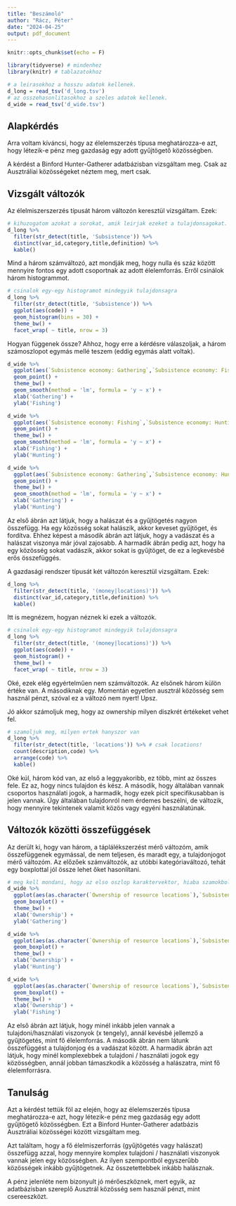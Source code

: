```yaml
---
title: "Beszámoló"
author: "Rácz, Péter"
date: "2024-04-25"
output: pdf_document
---
```


```r
knitr::opts_chunk$set(echo = F)

library(tidyverse) # mindenhez
library(knitr) # tablazatokhoz

# a leirasokhoz a hosszu adatok kellenek.
d_long = read_tsv('d_long.tsv')
# az osszehasonlitasokhoz a szeles adatok kellenek.
d_wide = read_tsv('d_wide.tsv')
```

## Alapkérdés

Arra voltam kíváncsi, hogy az élelemszerzés típusa meghatározza-e azt, hogy létezik-e pénz meg gazdaság egy adott gyűjtögető közösségben.

A kérdést a Binford Hunter-Gatherer adatbázisban vizsgáltam meg. Csak az Ausztráliai közösségeket néztem meg, mert csak.

## Vizsgált változók

Az élelmiszerszerzés típusát három változón keresztül vizsgáltam. Ezek:

```r
# kihuzogatom azokat a sorokat, amik leirjak ezeket a tulajdonsagokat. mindegyiket egyszer.
d_long %>% 
  filter(str_detect(title, 'Subsistence')) %>% 
  distinct(var_id,category,title,definition) %>% 
  kable()
```

Mind a három számváltozó, azt mondják meg, hogy nulla és száz között mennyire fontos egy adott csoportnak az adott élelemforrás. Erről csinálok három histogrammot.

```r
# csinalok egy-egy histogramot mindegyik tulajdonsagra
d_long %>% 
  filter(str_detect(title, 'Subsistence')) %>% 
  ggplot(aes(code)) +
  geom_histogram(bins = 30) +
  theme_bw() +
  facet_wrap( ~ title, nrow = 3)
```

Hogyan függenek össze? Ahhoz, hogy erre a kérdésre válaszoljak, a három számoszlopot egymás mellé teszem (eddig egymás alatt voltak).

```r

d_wide %>% 
  ggplot(aes(`Subsistence economy: Gathering`,`Subsistence economy: Fishing`)) +
  geom_point() +
  theme_bw() +
  geom_smooth(method = 'lm', formula = 'y ~ x') +
  xlab('Gathering') +
  ylab('Fishing')

d_wide %>% 
  ggplot(aes(`Subsistence economy: Fishing`,`Subsistence economy: Hunting`)) +
  geom_point() +
  theme_bw() +
  geom_smooth(method = 'lm', formula = 'y ~ x') +
  xlab('Fishing') +
  ylab('Hunting')

d_wide %>% 
  ggplot(aes(`Subsistence economy: Gathering`,`Subsistence economy: Hunting`)) +
  geom_point() +
  theme_bw() +
  geom_smooth(method = 'lm', formula = 'y ~ x') +
  xlab('Gathering') +
  ylab('Hunting')

```

Az első ábrán azt látjuk, hogy a halászat és a gyűjtögetés nagyon összefügg. Ha egy közösség sokat halászik, akkor keveset gyűjtöget, és fordítva. Ehhez képest a második ábrán azt látjuk, hogy a vadászat és a halászat viszonya már jóval zajosabb. A harmadik ábrán pedig azt, hogy ha egy közösség sokat vadászik, akkor sokat is gyűjtöget, de ez a legkevésbé erős összefüggés.

A gazdasági rendszer típusát két változón keresztül vizsgáltam. Ezek:

```r
d_long %>% 
  filter(str_detect(title, '(money|locations)')) %>%
  distinct(var_id,category,title,definition) %>% 
  kable()
```

Itt is megnézem, hogyan néznek ki ezek a változók.

```r
# csinalok egy-egy histogramot mindegyik tulajdonsagra
d_long %>% 
  filter(str_detect(title, '(money|locations)')) %>% 
  ggplot(aes(code)) +
  geom_histogram() +
  theme_bw() +
  facet_wrap( ~ title, nrow = 3)
```

Oké, ezek elég egyértelműen nem számváltozók. Az elsőnek három külön értéke van. A másodiknak egy. Momentán egyetlen ausztrál közösség sem használ pénzt, szóval ez a változó nem nyert! Upsz.

Jó akkor számoljuk meg, hogy az ownership milyen diszkrét értékeket vehet fel.

```r
# szamoljuk meg, milyen ertek hanyszor van
d_long %>% 
  filter(str_detect(title, 'locations')) %>% # csak locations!
  count(description,code) %>% 
  arrange(code) %>% 
  kable()
```

Oké kúl, három kód van, az első a leggyakoribb, ez több, mint az összes fele. Ez az, hogy nincs tulajdon és kész. A második, hogy általában vannak csoportos használati jogok, a harmadik, hogy ezek picit specifikusabban is jelen vannak. Úgy általában tulajdonról nem érdemes beszélni, de változik, hogy mennyire tekintenek valamit közös vagy egyéni használatúnak.

## Változók közötti összefüggések

Az derült ki, hogy van három, a táplálékszerzést mérő változóm, amik összefüggenek egymással, de nem teljesen, és maradt egy, a tulajdonjogot mérő változóm. Az előzőek számváltozók, az utóbbi kategóriaváltozó, tehát egy boxplottal jól össze lehet őket hasonlítani.

```r
# meg kell mondani, hogy az elso oszlop karaktervektor, hiaba szamokbol all, kulonben nem fog mukodni a boxplot
d_wide %>% 
  ggplot(aes(as.character(`Ownership of resource locations`),`Subsistence economy: Gathering`)) +
  geom_boxplot() +
  theme_bw() +
  xlab('Ownership') +
  ylab('Gathering')

d_wide %>% 
  ggplot(aes(as.character(`Ownership of resource locations`),`Subsistence economy: Hunting`)) +
  geom_boxplot() +
  theme_bw() +
  xlab('Ownership') +
  ylab('Hunting')

d_wide %>% 
  ggplot(aes(as.character(`Ownership of resource locations`),`Subsistence economy: Fishing`)) +
  geom_boxplot() +
  theme_bw() +
  xlab('Ownership') +
  ylab('Fishing')

```

Az első ábrán azt látjuk, hogy minél inkább jelen vannak a tulajdoni/használati viszonyok (x tengely), annál kevésbé jellemző a gyűjtögetés, mint fő élelemforrás. A második ábrán nem látunk összefüggést a tulajdonjog és a vadászat között. A harmadik ábrán azt látjuk, hogy minél komplexebbek a tulajdoni / használati jogok egy közösségben, annál jobban támaszkodik a közösség a halászatra, mint fő élelemforrásra.

## Tanulság

Azt a kérdést tettük föl az elején, hogy az élelemszerzés típusa meghatározza-e azt, hogy létezik-e pénz meg gazdaság egy adott gyűjtögető közösségben. Ezt a Binford Hunter-Gatherer adatbázis Ausztráliai közösségei között vizsgáltam meg.

Azt találtam, hogy a fő élelmiszerforrás (gyűjtögetés vagy halászat) összefügg azzal, hogy mennyire komplex tulajdoni / használati viszonyok vannak jelen egy közösségben. Az ilyen szempontból egyszerűbb közösségek inkább gyűjtögetnek. Az összetettebbek inkább halásznak.

A pénz jelenléte nem bizonyult jó mérőeszköznek, mert egyik, az adatbázisban szereplő Ausztrál közösség sem használ pénzt, mint csereeszközt.